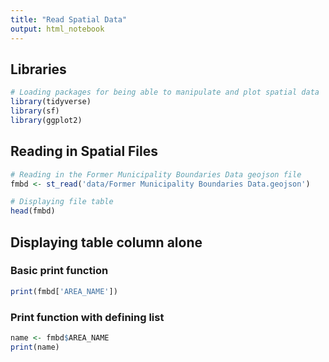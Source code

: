 ```yaml
---
title: "Read Spatial Data"
output: html_notebook
---
```


## Libraries

```r
# Loading packages for being able to manipulate and plot spatial data
library(tidyverse)
library(sf)
library(ggplot2)
```

## Reading in Spatial Files

```r
# Reading in the Former Municipality Boundaries Data geojson file
fmbd <- st_read('data/Former Municipality Boundaries Data.geojson')

# Displaying file table
head(fmbd)
```
## Displaying table column alone
### Basic print function
```r
print(fmbd['AREA_NAME'])
```
### Print function with defining list
```r
name <- fmbd$AREA_NAME
print(name)
```

